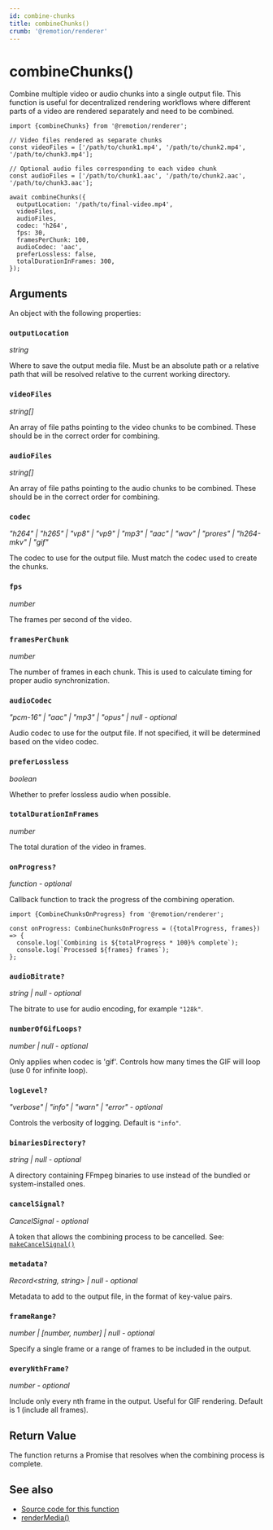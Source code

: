 ```yaml
---
id: combine-chunks
title: combineChunks()
crumb: '@remotion/renderer'
---
```


# combineChunks()<AvailableFrom v="4.0.279" />

Combine multiple video or audio chunks into a single output file. This function is useful for decentralized rendering workflows where different parts of a video are rendered separately and need to be combined.

```tsx twoslash title="combine.mjs"
import {combineChunks} from '@remotion/renderer';

// Video files rendered as separate chunks
const videoFiles = ['/path/to/chunk1.mp4', '/path/to/chunk2.mp4', '/path/to/chunk3.mp4'];

// Optional audio files corresponding to each video chunk
const audioFiles = ['/path/to/chunk1.aac', '/path/to/chunk2.aac', '/path/to/chunk3.aac'];

await combineChunks({
  outputLocation: '/path/to/final-video.mp4',
  videoFiles,
  audioFiles,
  codec: 'h264',
  fps: 30,
  framesPerChunk: 100,
  audioCodec: 'aac',
  preferLossless: false,
  totalDurationInFrames: 300,
});
```

## Arguments

An object with the following properties:

### `outputLocation`

_string_

Where to save the output media file. Must be an absolute path or a relative path that will be resolved relative to the current working directory.

### `videoFiles`

_string[]_

An array of file paths pointing to the video chunks to be combined. These should be in the correct order for combining.

### `audioFiles`

_string[]_

An array of file paths pointing to the audio chunks to be combined. These should be in the correct order for combining.

### `codec`

_"h264" | "h265" | "vp8" | "vp9" | "mp3" | "aac" | "wav" | "prores" | "h264-mkv" | "gif"_

The codec to use for the output file. Must match the codec used to create the chunks.

### `fps`

_number_

The frames per second of the video.

### `framesPerChunk`

_number_

The number of frames in each chunk. This is used to calculate timing for proper audio synchronization.

### `audioCodec`

_"pcm-16" | "aac" | "mp3" | "opus" | null - optional_

Audio codec to use for the output file. If not specified, it will be determined based on the video codec.

### `preferLossless`

_boolean_

Whether to prefer lossless audio when possible.

### `totalDurationInFrames`

_number_

The total duration of the video in frames.

### `onProgress?`

_function - optional_

Callback function to track the progress of the combining operation.

```tsx twoslash
import {CombineChunksOnProgress} from '@remotion/renderer';

const onProgress: CombineChunksOnProgress = ({totalProgress, frames}) => {
  console.log(`Combining is ${totalProgress * 100}% complete`);
  console.log(`Processed ${frames} frames`);
};
```

### `audioBitrate?`

_string | null - optional_

The bitrate to use for audio encoding, for example `"128k"`.

### `numberOfGifLoops?`

_number | null - optional_

Only applies when codec is 'gif'. Controls how many times the GIF will loop (use 0 for infinite loop).

### `logLevel?`

_"verbose" | "info" | "warn" | "error" - optional_

Controls the verbosity of logging. Default is `"info"`.

### `binariesDirectory?`

_string | null - optional_

A directory containing FFmpeg binaries to use instead of the bundled or system-installed ones.

### `cancelSignal?`

_CancelSignal - optional_

A token that allows the combining process to be cancelled. See: [`makeCancelSignal()`](/docs/renderer/make-cancel-signal)

### `metadata?`

_Record<string, string> | null - optional_

Metadata to add to the output file, in the format of key-value pairs.

### `frameRange?`

_number | [number, number] | null - optional_

Specify a single frame or a range of frames to be included in the output.

### `everyNthFrame?`

_number - optional_

Include only every nth frame in the output. Useful for GIF rendering. Default is 1 (include all frames).

## Return Value

The function returns a Promise that resolves when the combining process is complete.

## See also

- [Source code for this function](https://github.com/remotion-dev/remotion/blob/main/packages/renderer/src/combine-chunks.ts)
- [renderMedia()](/docs/renderer/render-media)
